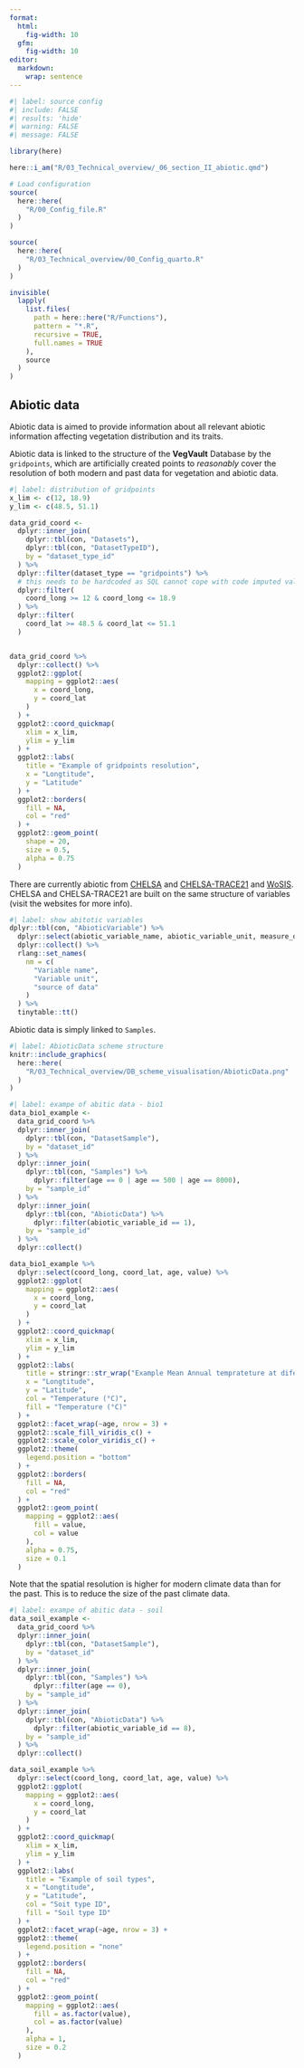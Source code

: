 ```yaml
---
format:
  html:
    fig-width: 10
  gfm:
    fig-width: 10
editor: 
  markdown: 
    wrap: sentence
---
```

```r
#| label: source config
#| include: FALSE
#| results: 'hide'
#| warning: FALSE
#| message: FALSE

library(here)

here::i_am("R/03_Technical_overview/_06_section_II_abiotic.qmd")

# Load configuration
source(
  here::here(
    "R/00_Config_file.R"
  )
)

source(
  here::here(
    "R/03_Technical_overview/00_Config_quarto.R"
  )
)

invisible(
  lapply(
    list.files(
      path = here::here("R/Functions"),
      pattern = "*.R",
      recursive = TRUE,
      full.names = TRUE
    ),
    source
  )
)
```

## Abiotic data

Abiotic data is aimed to provide information about all relevant abiotic information affecting vegetation distribution and its traits.

Abiotic data is linked to the structure of the **VegVault** Database by the `gridpoints`, which are artificially created points to *reasonably* cover the resolution of both modern and past data for vegetation and abiotic data.

```r
#| label: distribution of gridpoints
x_lim <- c(12, 18.9)
y_lim <- c(48.5, 51.1)

data_grid_coord <-
  dplyr::inner_join(
    dplyr::tbl(con, "Datasets"),
    dplyr::tbl(con, "DatasetTypeID"),
    by = "dataset_type_id"
  ) %>%
  dplyr::filter(dataset_type == "gridpoints") %>%
  # this needs to be hardcoded as SQL cannot cope with code imputed values
  dplyr::filter(
    coord_long >= 12 & coord_long <= 18.9
  ) %>%
  dplyr::filter(
    coord_lat >= 48.5 & coord_lat <= 51.1
  )


data_grid_coord %>%
  dplyr::collect() %>%
  ggplot2::ggplot(
    mapping = ggplot2::aes(
      x = coord_long,
      y = coord_lat
    )
  ) +
  ggplot2::coord_quickmap(
    xlim = x_lim,
    ylim = y_lim
  ) +
  ggplot2::labs(
    title = "Example of gridpoints resolution",
    x = "Longtitude",
    y = "Latitude"
  ) +
  ggplot2::borders(
    fill = NA,
    col = "red"
  ) +
  ggplot2::geom_point(
    shape = 20,
    size = 0.5,
    alpha = 0.75
  )

```


There are currently abiotic from [CHELSA](https://chelsa-climate.org/) and [CHELSA-TRACE21](https://chelsa-climate.org/chelsa-trace21k/) and [WoSIS](https://www.isric.org/explore/wosis). CHELSA and CHELSA-TRACE21 are built on the same structure of variables (visit the websites for more info).

```r
#| label: show abitotic variables
dplyr::tbl(con, "AbioticVariable") %>%
  dplyr::select(abiotic_variable_name, abiotic_variable_unit, measure_details) %>%
  dplyr::collect() %>%
  rlang::set_names(
    nm = c(
      "Variable name",
      "Variable unit",
      "source of data"
    )
  ) %>%
  tinytable::tt()
```

Abiotic data is simply linked to `Samples`.

```r
#| label: AbioticData scheme structure
knitr::include_graphics(
  here::here(
    "R/03_Technical_overview/DB_scheme_visualisation/AbioticData.png"
  )
)
```

```r
#| label: exampe of abitic data - bio1
data_bio1_example <-
  data_grid_coord %>%
  dplyr::inner_join(
    dplyr::tbl(con, "DatasetSample"),
    by = "dataset_id"
  ) %>%
  dplyr::inner_join(
    dplyr::tbl(con, "Samples") %>%
      dplyr::filter(age == 0 | age == 500 | age == 8000),
    by = "sample_id"
  ) %>%
  dplyr::inner_join(
    dplyr::tbl(con, "AbioticData") %>%
      dplyr::filter(abiotic_variable_id == 1),
    by = "sample_id"
  ) %>%
  dplyr::collect()

data_bio1_example %>%
  dplyr::select(coord_long, coord_lat, age, value) %>%
  ggplot2::ggplot(
    mapping = ggplot2::aes(
      x = coord_long,
      y = coord_lat
    )
  ) +
  ggplot2::coord_quickmap(
    xlim = x_lim,
    ylim = y_lim
  ) +
  ggplot2::labs(
    title = stringr::str_wrap("Example Mean Annual temprateture at diferent age slices (cal yr BP)", fig_width_def),
    x = "Longtitude",
    y = "Latitude",
    col = "Temperature (°C)",
    fill = "Temperature (°C)"
  ) +
  ggplot2::facet_wrap(~age, nrow = 3) +
  ggplot2::scale_fill_viridis_c() +
  ggplot2::scale_color_viridis_c() +
  ggplot2::theme(
    legend.position = "bottom"
  ) +
  ggplot2::borders(
    fill = NA,
    col = "red"
  ) +
  ggplot2::geom_point(
    mapping = ggplot2::aes(
      fill = value,
      col = value
    ),
    alpha = 0.75,
    size = 0.1
  )

```

Note that the spatial resolution is higher for modern climate data than for the past. This is to reduce the size of the past climate data.

```r
#| label: exampe of abitic data - soil
data_soil_example <-
  data_grid_coord %>%
  dplyr::inner_join(
    dplyr::tbl(con, "DatasetSample"),
    by = "dataset_id"
  ) %>%
  dplyr::inner_join(
    dplyr::tbl(con, "Samples") %>%
      dplyr::filter(age == 0),
    by = "sample_id"
  ) %>%
  dplyr::inner_join(
    dplyr::tbl(con, "AbioticData") %>%
      dplyr::filter(abiotic_variable_id == 8),
    by = "sample_id"
  ) %>%
  dplyr::collect()

data_soil_example %>%
  dplyr::select(coord_long, coord_lat, age, value) %>%
  ggplot2::ggplot(
    mapping = ggplot2::aes(
      x = coord_long,
      y = coord_lat
    )
  ) +
  ggplot2::coord_quickmap(
    xlim = x_lim,
    ylim = y_lim
  ) +
  ggplot2::labs(
    title = "Example of soil types",
    x = "Longtitude",
    y = "Latitude",
    col = "Soit type ID",
    fill = "Soil type ID"
  ) +
  ggplot2::facet_wrap(~age, nrow = 3) +
  ggplot2::theme(
    legend.position = "none"
  ) +
  ggplot2::borders(
    fill = NA,
    col = "red"
  ) +
  ggplot2::geom_point(
    mapping = ggplot2::aes(
      fill = as.factor(value),
      col = as.factor(value)
    ),
    alpha = 1,
    size = 0.2
  )
```